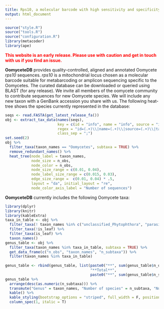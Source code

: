 ```yaml
---
title: Rps10, a molecular barcode with high sensitivity and specificity for oomycetes
output: html_document
---
```


```r
source("style.R")
source("tools.R")
source("configuration.R")
library(metacoder)
library(ape)
```


<font color="red">
 **This website is an early release. Please use with caution and get in touch with us if you find an issue.**
</font>

**OomyceteDB** provides quality-controlled, aligned and annotated Oomycete *rps10* sequences.
*rps10* is a mitochondrial locus chosen as a molecular barcode suitable for metabarcoding or amplicon sequencing specific to the Oomycetes.
The curated database can be downloaded or queried using BLAST (for any release).
We invite all members of the oomycete community to contribute sequences for new Oomycete species.
We will include any new taxon with a GenBank accession you share with us.
The following heat-tree shows the species currently represented in the database:


<!-- <iframe class = "shiny_frame" src="http://oomy.cgrb.oregonstate.edu:3838/grunwald/OomyceteDB_dev/contents" frameBorder="0">
</iframe> -->

```r
seqs <- read.FASTA(get_latest_release_fa())
obj <- extract_tax_data(names(seqs),
                        key = c(id = "info", name = "info", source = "info", tax_id = "info", taxonomy = "class"),
                        regex = "id=(.+)\\|name=(.+)\\|source=(.+)\\|tax_id=(.+)\\|taxonomy=(.+)",
                        class_sep = ";")
set.seed(2)
obj %>%
  filter_taxa(taxon_names == "Oomycetes", subtaxa = TRUE) %>%
  remove_redundant_names() %>%
  heat_tree(node_label = taxon_names,
            node_size = n_obs, 
            node_color = n_obs,
            node_size_range = c(0.01, 0.04),
            node_label_size_range = c(0.015, 0.03),
            edge_size_range =  c(0.01, 0.04) * .5,
            layout = "da", initial_layout = "re",
            node_color_axis_label = "Number of sequences")
```

**OomyceteDB** currently includes the following Oomycete taxa:

```r
library(dplyr)
library(knitr)
library(kableExtra)
taxa_in_table <- obj %>%
  filter_taxa(! taxon_names %in% c("unclassified_Phytophthora", "parasitica_species_group")) %>%
  filter_taxa(!is_leaf) %>% 
  filter_taxa(is_leaf) %>%
  taxon_names()
genus_table <- obj %>%
  filter_taxa(taxon_names %in% taxa_in_table, subtaxa = TRUE) %>%
  get_data_frame(c("n_obs", "taxon_names", "n_subtaxa")) %>%
  filter(taxon_names %in% taxa_in_table)
  
genus_table <- rbind(genus_table, list(paste0("**", sum(genus_table$n_obs), "**"),
                                       "**Total**",
                                       paste0("**", sum(genus_table$n_subtaxa), "**")))
genus_table %>%
  arrange(desc(as.numeric(n_subtaxa))) %>%
  transmute("Genus" = taxon_names, "Number of species" = n_subtaxa, "Number of sequences" = n_obs) %>%
  kable() %>%
  kable_styling(bootstrap_options = "striped", full_width = F, position = "center") %>% 
  column_spec(1, italic = T) 
```

